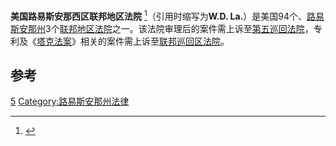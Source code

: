 {{Infobox U.S. district court
|district name =  美国路易斯安那西区联邦地区法院
|abbrev = W.D. La.
|appeals to = 第五巡回
|map image name = 
|map image width = 200
|map image caption = 
|seal = 
|seal size = 160
|established = 1881年3月3日 
|judges assigned = 7
|chief judge = Dee D. Drell
|official site = http://www.lawd.uscourts.gov
}}

'''美国路易斯安那西区联邦地区法院''' <ref name="中文名参考">{{cite web | url=http://www.cnarb.com/algy/alsy/usa/Y1997/200902/10593.html | title=中文名参考 | accessdate=2013-08-08 }}{{dead link|date=2018年4月 |bot=InternetArchiveBot |fix-attempted=yes }}</ref>（引用时缩写为'''W.D. La.'''）是美国94个、[[路易斯安那州|路易斯安那州]]3个[[联邦地区法院|联邦地区法院]]之一。该法院审理后的案件需上诉至[[美国联邦第五巡回上诉法院|第五巡回法院]]，专利及《[[塔克法案|塔克法案]]》相关的案件需上诉至[[联邦巡回区法院|联邦巡回区法院]]。

==参考==
{{reflist}}
{{联邦地区法院}}

[[Category:美国联邦地区法院|5]]
[[Category:路易斯安那州法律|Category:路易斯安那州法律]]